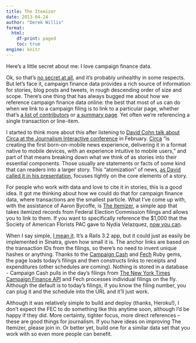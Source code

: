 ```yaml
---
title: The Itemizer
date: 2013-04-24
author: "Derek Willis"
format:
  html:
    df-print: paged
    toc: true
engine: knitr
---
```


Here's a little secret about me: I love campaign finance data.

Ok, so that's [no secret at all](https://twitter.com/campfinmoments), and it's probably unhealthy in some respects. But let's face it, campaign finance data provides a rich source of information for stories, blog posts and tweets, in rough descending order of size and scope. There's one thing that has always bugged me about how we reference campaign finance data online: the best that most of us can do when we link to a campaign filing is to link to a particular page, whether that's [a list of contributors](http://query.nictusa.com/cgi-bin/dcdev/forms/C00271312/868832/sa/ALL) or [a summary page](http://query.nictusa.com/cgi-bin/dcdev/forms/C00452144/868805/). Yet often we're referencing a single transaction or line-item.

I started to think more about this after listening to [David Cohn talk about Circa at the Journalism Interactive conference](http://ji2013.sched.org/event/2b8aa8249e92fce2f81c3a3ceccf68df?iframe=no&w=680&sidebar=no&bg=no#.UXh_ClvWEbo) in February. [Circa](http://cir.ca/about/) "is creating the first born-on-mobile news experience, delivering it in a format native to mobile devices, with an experience intuitive to mobile users," and part of that means breaking down what we think of as stories into their essential components. Those usually are statements or facts of some kind that can readers into a larger story. This "atomization" of news, [as David called it in his presentation](http://www.slideshare.net/JIConf/circa-message), focuses tightly on the core elements of a story.

For people who work with data and love to cite it in stories, this is a good idea. It got me thinking about how we could do that for campaign finance data, where transactions are the smallest particle. What I've come up with, with the assistance of Aaron Bycoffe, is [The Itemizer](http://itemizer.herokuapp.com/), a simple app that takes itemized records from Federal Election Commission filings and allows you to link to them. If you want to specifically reference the $1,000 that the Society of American Florists PAC gave to Nydia Velazquez, [now you can](http://itemizer.herokuapp.com/filing/868832/schedule/sa#VN89J1EW3Y1).

When I say simple, [I mean it](https://github.com/dwillis/itemizer). It's a Rails 3.2 app, but it could just as easily be implemented in Sinatra, given how small it is. The anchor links are based on the transaction IDs from the filings, so there's no need to invent unique hashes or anything. Thanks to the [Campaign Cash](http://nytimes.github.io/campaign_cash/) and [Fech](http://nytimes.github.io/Fech/) Ruby gems, the page loads today's filings and then constructs links to receipts and expenditures (other schedules are coming). Nothing is stored in a database - Campaign Cash pulls in the day's filings from [The New York Times Campaign Finance API](http://developer.nytimes.com/docs/campaign_finance_api/) and Fech processes individual filings on the fly. Although the default is to today's filings, if you know the filing number, you can plug it and the schedule into the URL and it'll just work.

Although it was relatively simple to build and deploy (thanks, Heroku!), I don't expect the FEC to do something like this anytime soon, although I'd be happy if they did. More certainty, tighter focus, more direct references -- these are good things for journalism. If you have ideas on improving The Itemizer, please join in. Or better yet, build one for a similar data set that you work with so even more people can benefit.